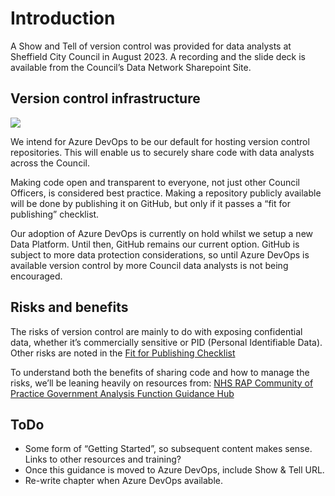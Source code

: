 # Introduction

A Show and Tell of version control was provided for data analysts at Sheffield City Council in August 2023. A recording and the slide deck is available from the Council's Data Network Sharepoint Site.

## Version control infrastructure

![](resources/vc-scc.png)

We intend for Azure DevOps to be our default for hosting version control repositories. This will enable us to securely share code with data analysts across the Council.

Making code open and transparent to everyone, not just other Council Officers, is considered best practice. Making a repository publicly available will be done by publishing it on GitHub, but only if it passes a "fit for publishing" checklist.

Our adoption of Azure DevOps is currently on hold whilst we setup a new Data Platform. Until then, GitHub remains our current option. GitHub is subject to more data protection considerations, so until Azure DevOps is available version control by more Council data analysts is not being encouraged.

## Risks and benefits

The risks of version control are mainly to do with exposing confidential data, whether it's commercially sensitive or PID (Personal Identifiable Data). Other risks are noted in the [Fit for Publishing Checklist](#checklist)

To understand both the benefits of sharing code and how to manage the risks, we'll be leaning heavily on resources from: [NHS RAP Community of Practice Government Analysis Function Guidance Hub](https://analysisfunction.civilservice.gov.uk/policy-store/)

## ToDo  

* Some form of "Getting Started", so subsequent content makes sense. Links to other resources and training?  
* Once this guidance is moved to Azure DevOps, include Show & Tell URL.  
* Re-write chapter when Azure DevOps available.   
